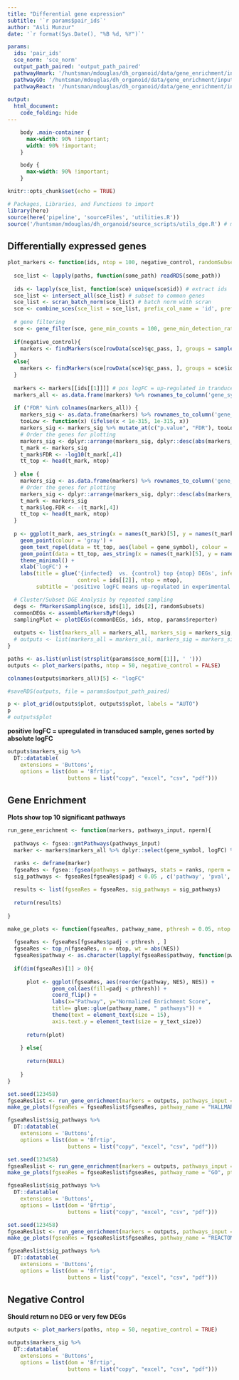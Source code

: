 ```yaml
---
title: "Differential gene expression"
subtitle: '`r params$pair_ids`'
author: "Asli Munzur"
date: '`r format(Sys.Date(), "%B %d, %Y")`'

params:
  ids: 'pair_ids'
  sce_norm: 'sce_norm'
  output_path_paired: 'output_path_paired'
  pathwayHmark: '/huntsman/mdouglas/dh_organoid/data/gene_enrichment/input/h.all.v6.2.symbols.gmt'
  pathwayGO: '/huntsman/mdouglas/dh_organoid/data/gene_enrichment/input/c5.all.v6.2.symbols.gmt'
  pathwayReact: '/huntsman/mdouglas/dh_organoid/data/gene_enrichment/input/c2.cp.reactome.v7.0.symbols.gmt'
  
output: 
  html_document:
    code_folding: hide
---
```


```css
    body .main-container {
      max-width: 90% !important;
      width: 90% !important;
    }

    body {
      max-width: 90% !important;
    }
```

```r
knitr::opts_chunk$set(echo = TRUE)
```

```r

# Packages, Libraries, and Functions to import
library(here)
source(here('pipeline', 'sourceFiles', 'utilities.R'))
source('/huntsman/mdouglas/dh_organoid/source_scripts/utils_dge.R') # maxwell's dge functions 

```

## Differentially expressed genes 

```r


plot_markers <- function(ids, ntop = 100, negative_control, randomSubsets = 100){
  
  sce_list <- lapply(paths, function(some_path) readRDS(some_path))
  
  ids <- lapply(sce_list, function(sce) unique(sce$id)) # extract ids 
  sce_list <- intersect_all(sce_list) # subset to common genes 
  sce_list <- scran_batch_norm(sce_list) # batch norm with scran
  sce <- combine_sces(sce_list = sce_list, prefix_col_name = 'id', prefix_cell_name = TRUE) # combine sces 
  
  # gene filtering 
  sce <- gene_filter(sce, gene_min_counts = 100, gene_min_detection_rate = 5, reporters = NULL)
  
  if(negative_control){
    markers <- findMarkers(sce[rowData(sce)$qc_pass, ], groups = sample(sce$id), log.p = TRUE)
  }
  else{
    markers <- findMarkers(sce[rowData(sce)$qc_pass, ], groups = sce$id, log.p = TRUE)
  }
  
  markers <- markers[[ids[[1]]]] # pos logFC = up-regulated in tranduced cells
  markers_all <- as.data.frame(markers) %>% rownames_to_column('gene_symbol')
  
  if ("FDR" %in% colnames(markers_all)) {                                             # Case when p = p.value
    markers_sig <- as.data.frame(markers) %>% rownames_to_column('gene_symbol') %>% dplyr::filter(FDR <= 0.05)
    tooLow <- function(x) (ifelse(x < 1e-315, 1e-315, x))
    markers_sig <- markers_sig %>% mutate_at(c("p.value", "FDR"), tooLow)
    # Order the genes for plotting
    markers_sig <- dplyr::arrange(markers_sig, dplyr::desc(abs(markers_sig[,5])))     # order
    t_mark <- markers_sig                                                             # make copy
    t_mark$FDR <- -log10(t_mark[,4])                                                  # log transform
    tt_top <- head(t_mark, ntop)                                                      # Identify top 'n' genes
    
  } else {                                                                            # Case when p = log.p.value
    markers_sig <- as.data.frame(markers) %>% rownames_to_column('gene_symbol') %>% dplyr::filter(log.FDR < -1.6)
    # Order the genes for plotting
    markers_sig <- dplyr::arrange(markers_sig, dplyr::desc(abs(markers_sig[,5])))     # order
    t_mark <- markers_sig                                                             # make copy
    t_mark$log.FDR <- -(t_mark[,4])
    tt_top <- head(t_mark, ntop)                                                      # Identify top 'n' genes
  }
  
  p <- ggplot(t_mark, aes_string(x = names(t_mark)[5], y = names(t_mark)[4])) +
    geom_point(colour = 'gray') +
    geom_text_repel(data = tt_top, aes(label = gene_symbol), colour = 'red', size = 5) +
    geom_point(data = tt_top, aes_string(x = names(t_mark)[5], y = names(t_mark)[4]), colour = "blue") +
    theme_minimal() +
    xlab('logFC') +
    labs(title = glue('{infected}  vs. {control} top {ntop} DEGs', infected = ids[[1]],
                      control = ids[[2]], ntop = ntop),
         subtitle = 'positive logFC means up-regulated in experimental sample') + theme(plot.subtitle = element_text(hjust = 0.5))

  # Cluster/Subset DGE Analysis by repeated sampling 
  degs <- fMarkersSampling(sce, ids[1], ids[2], randomSubsets)
  commonDEGs <- assembleMarkersByP(degs)
  samplingPlot <- plotDEGs(commonDEGs, ids, ntop, params$reporter)
  
  outputs <- list(markers_all = markers_all, markers_sig = markers_sig, tt_top = tt_top, plot = p, smarkers_sig = commonDEGs, splot = samplingPlot)
  # outputs <- list(markers_all = markers_all, markers_sig = markers_sig, tt_top = tt_top, plot = p)
}

paths <- as.list(unlist(strsplit(params$sce_norm[[1]], ' '))) 
outputs <- plot_markers(paths, ntop = 50, negative_control = FALSE)

colnames(outputs$markers_all)[5] <- "logFC"

#saveRDS(outputs, file = params$output_path_paired)

```

```r
p <- plot_grid(outputs$plot, outputs$splot, labels = "AUTO")
p
# outputs$plot
```

**positive logFC = upregulated in transduced sample, genes sorted by absolute logFC**

```r
outputs$markers_sig %>%
  DT::datatable(
    extensions = 'Buttons', 
    options = list(dom = 'Bfrtip', 
                   buttons = list("copy", "excel", "csv", "pdf")))
```

## Gene Enrichment 

**Plots show top 10 significant pathways**

```r

run_gene_enrichment <- function(markers, pathways_input, nperm){
  
  pathways <- fgsea::gmtPathways(pathways_input)
  marker <- markers$markers_all %>% dplyr::select(gene_symbol, logFC) %>% na.omit() %>% distinct()

  ranks <- deframe(marker)
  fgseaRes <- fgsea::fgsea(pathways = pathways, stats = ranks, nperm = nperm) %>% as_tibble() %>% dplyr::arrange(desc(NES))
  sig_pathways <- fgseaRes[fgseaRes$padj < 0.05 , c('pathway', 'pval', 'padj', 'NES')]
  
  results <- list(fgseaRes = fgseaRes, sig_pathways = sig_pathways)
  
  return(results)
  
}

make_ge_plots <- function(fgseaRes, pathway_name, pthresh = 0.05, ntop = 10, y_text_size = 10){
  
  fgseaRes <- fgseaRes[fgseaRes$padj < pthresh , ]
  fgseaRes <- top_n(fgseaRes, n = ntop, wt = abs(NES))
  fgseaRes$pathway <- as.character(lapply(fgseaRes$pathway, function(pw) str_replace(pw, pattern = glue::glue(pathway_name, "_"), "")))
  
  if(dim(fgseaRes)[1] > 0){
    
      plot <- ggplot(fgseaRes, aes(reorder(pathway, NES), NES)) +
              geom_col(aes(fill=padj < pthresh)) +
              coord_flip() +
              labs(x="Pathway", y="Normalized Enrichment Score",
              title= glue::glue(pathway_name, " pathways")) +
              theme(text = element_text(size = 15),
              axis.text.y = element_text(size = y_text_size))
    
      return(plot)
    
    } else{
    
      return(NULL)
    
    }
}

```

```r

set.seed(123458)
fgseaReslist <- run_gene_enrichment(markers = outputs, pathways_input = params$pathwayHmark, nperm = 10000)
make_ge_plots(fgseaRes = fgseaReslist$fgseaRes, pathway_name = "HALLMARK", pthresh = 0.05, ntop = 10)
```

```r
fgseaReslist$sig_pathways %>%
  DT::datatable(
    extensions = 'Buttons', 
    options = list(dom = 'Bfrtip', 
                   buttons = list("copy", "excel", "csv", "pdf")))
```

```r
set.seed(123458)
fgseaReslist <- run_gene_enrichment(markers = outputs, pathways_input = params$pathwayGO, nperm = 10000)
make_ge_plots(fgseaRes = fgseaReslist$fgseaRes, pathway_name = "GO", pthresh = 0.05, ntop = 10)
```

```r
fgseaReslist$sig_pathways %>%
  DT::datatable(
    extensions = 'Buttons', 
    options = list(dom = 'Bfrtip', 
                   buttons = list("copy", "excel", "csv", "pdf")))
```

```r
set.seed(123458)
fgseaReslist <- run_gene_enrichment(markers = outputs, pathways_input = params$pathwayReact, nperm = 10000)
make_ge_plots(fgseaRes = fgseaReslist$fgseaRes, pathway_name = "REACTOME", pthresh = 0.05, ntop = 10)
```

```r
fgseaReslist$sig_pathways %>%
  DT::datatable(
    extensions = 'Buttons', 
    options = list(dom = 'Bfrtip', 
                   buttons = list("copy", "excel", "csv", "pdf")))
```

## Negative Control

**Should return no DEG or very few DEGs**

```r
outputs <- plot_markers(paths, ntop = 50, negative_control = TRUE)
```

```r
outputs$markers_sig %>%
  DT::datatable(
    extensions = 'Buttons', 
    options = list(dom = 'Bfrtip', 
                   buttons = list("copy", "excel", "csv", "pdf")))
```

